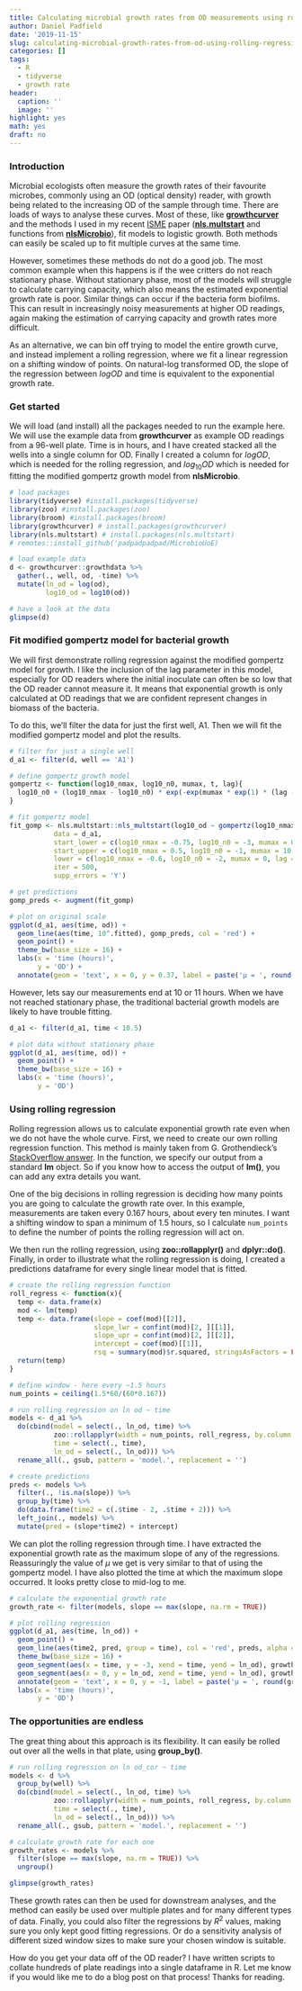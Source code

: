 ```yaml
---
title: Calculating microbial growth rates from OD measurements using rolling regression in the tidyverse
author: Daniel Padfield
date: '2019-11-15'
slug: calculating-microbial-growth-rates-from-od-using-rolling-regression
categories: []
tags:
  - R
  - tidyverse
  - growth rate
header:
  caption: ''
  image: ''
highlight: yes
math: yes
draft: no
---
```


### Introduction

Microbial ecologists often measure the growth rates of their favourite microbes, commonly using an OD (optical density) reader, with growth being related to the increasing OD of the sample through time. There are loads of ways to analyse these curves. Most of these, like [__growthcurver__](https://github.com/sprouffske/growthcurver) and the methods I used in my recent [ISME](https://github.com/padpadpadpad/Padfield_2019_ISME_bact_phage_temperature) paper ([__nls.multstart__](https://github.com/padpadpadpad/nls.multstart) and functions from [__nlsMicrobio__](https://cran.r-project.org/web/packages/nlsMicrobio/nlsMicrobio.pdf)), fit models to logistic growth. Both methods can easily be scaled up to fit multiple curves at the same time.

However, sometimes these methods do not do a good job. The most common example when this happens is if the wee critters do not reach stationary phase. Without stationary phase, most of the models will struggle to calculate carrying capacity, which also means the estimated exponential growth rate is poor. Similar things can occur if the bacteria form biofilms. This can result in increasingly noisy measurements at higher OD readings, again making the estimation of carrying capacity and growth rates more difficult.

As an alternative, we can bin off trying to model the entire growth curve, and instead implement a rolling regression, where we fit a linear regression on a shifting window of points. On natural-log transformed OD, the slope of the regression between $logOD$ and time is equivalent to the exponential growth rate.

### Get started

We will load (and install) all the packages needed to run the example here. We will use the example data from __growthcurver__ as example OD readings from a 96-well plate. Time is in hours, and I have created stacked all the wells into a single column for OD. Finally I created a column for $logOD$, which is needed for the rolling regression, and $log_{10}OD$ which is needed for fitting the modified gompertz growth model from __nlsMicrobio__.

```r
# load packages
library(tidyverse) #install.packages(tidyverse)
library(zoo) #install.packages(zoo)
library(broom) #install.packages(broom)
library(growthcurver) # install.packages(growthcurver)
library(nls.multstart) # install.packages(nls.multstart)
# remotes::install_github('padpadpadpad/MicrobioUoE)

# load example data
d <- growthcurver::growthdata %>%
  gather(., well, od, -time) %>%
  mutate(ln_od = log(od),
         log10_od = log10(od))

# have a look at the data
glimpse(d)
```

### Fit modified gompertz model for bacterial growth

We will first demonstrate rolling regression against the modified gompertz model for growth. I like the inclusion of the lag parameter in this model, especially for OD readers where the initial inoculate can often be so low that the OD reader cannot measure it. It means that exponential growth is only calculated at OD readings that we are confident represent changes in biomass of the bacteria.

To do this, we'll filter the data for just the first well, A1. Then we will fit the modified gompertz model and plot the results.

```r
# filter for just a single well
d_a1 <- filter(d, well == 'A1')

# define gompertz growth model
gompertz <- function(log10_nmax, log10_n0, mumax, t, lag){
  log10_n0 + (log10_nmax - log10_n0) * exp(-exp(mumax * exp(1) * (lag - t)/((log10_nmax - log10_n0) * log(10)) + 1))
}

# fit gompertz model
fit_gomp <- nls.multstart::nls_multstart(log10_od ~ gompertz(log10_nmax, log10_n0, mumax, t = time, lag),
           data = d_a1,
           start_lower = c(log10_nmax = -0.75, log10_n0 = -3, mumax = 0, lag = 0),
           start_upper = c(log10_nmax = 0.5, log10_n0 = -1, mumax = 10, lag = 25),
           lower = c(log10_nmax = -0.6, log10_n0 = -2, mumax = 0, lag = 0),
           iter = 500,
           supp_errors = 'Y')

# get predictions
gomp_preds <- augment(fit_gomp)

# plot on original scale
ggplot(d_a1, aes(time, od)) +
  geom_line(aes(time, 10^.fitted), gomp_preds, col = 'red') +
  geom_point() +
  theme_bw(base_size = 16) +
  labs(x = 'time (hours)',
       y = 'OD') +
  annotate(geom = 'text', x = 0, y = 0.37, label = paste('µ = ', round(coef(fit_gomp)[3], 2), ' hr-1', sep = ''), hjust = 0, size = MicrobioUoE::pts(16))
```

However, lets say our measurements end at 10 or 11 hours. When we have not reached stationary phase, the traditional bacterial growth models are likely to have trouble fitting.

```r
d_a1 <- filter(d_a1, time < 10.5)

# plot data without stationary phase
ggplot(d_a1, aes(time, od)) +
  geom_point() +
  theme_bw(base_size = 16) +
  labs(x = 'time (hours)',
       y = 'OD')
```

### Using rolling regression

Rolling regression allows us to calculate exponential growth rate even when we do not have the whole curve. First, we need to create our own rolling regression function. This method is mainly taken from G. Grothendieck's [StackOverflow answer](https://stackoverflow.com/questions/49762128/rolling-regression-by-group-in-the-tidyverse). In the function, we specify our output from a standard __lm__ object. So if you know how to access the output of __lm()__, you can add any extra details you want.

One of the big decisions in rolling regression is deciding how many points you are going to calculate the growth rate over. In this example, measurements are taken every 0.167 hours, about every ten minutes. I want a shifting window to span a minimum of 1.5 hours, so I calculate `num_points` to define the number of points the rolling regression will act on.

We then run the rolling regression, using __zoo::rollapplyr()__ and __dplyr::do()__. Finally, in order to illustrate what the rolling regression is doing, I created a predictions dataframe for every single linear model that is fitted.

```r
# create the rolling regression function
roll_regress <- function(x){
  temp <- data.frame(x)
  mod <- lm(temp)
  temp <- data.frame(slope = coef(mod)[[2]],
                     slope_lwr = confint(mod)[2, ][[1]],
                     slope_upr = confint(mod)[2, ][[2]],
                     intercept = coef(mod)[[1]],
                     rsq = summary(mod)$r.squared, stringsAsFactors = FALSE)
  return(temp)
}

# define window - here every ~1.5 hours
num_points = ceiling(1.5*60/(60*0.167)) 

# run rolling regression on ln od ~ time
models <- d_a1 %>%
  do(cbind(model = select(., ln_od, time) %>% 
           zoo::rollapplyr(width = num_points, roll_regress, by.column = FALSE, fill = NA, align = 'center'),
           time = select(., time),
           ln_od = select(., ln_od))) %>%
  rename_all(., gsub, pattern = 'model.', replacement = '')

# create predictions
preds <- models %>%
  filter(., !is.na(slope)) %>%
  group_by(time) %>%
  do(data.frame(time2 = c(.$time - 2, .$time + 2))) %>%
  left_join(., models) %>%
  mutate(pred = (slope*time2) + intercept)

```
We can plot the rolling regression through time. I have extracted the exponential growth rate as the maximum slope of any of the regressions. Reassuringly the value of $\mu$ we get is very similar to that of using the gompertz model. I have also plotted the time at which the maximum slope occurred. It looks pretty close to mid-log to me.

```r
# calculate the exponential growth rate
growth_rate <- filter(models, slope == max(slope, na.rm = TRUE))

# plot rolling regression
ggplot(d_a1, aes(time, ln_od)) +
  geom_point() +
  geom_line(aes(time2, pred, group = time), col = 'red', preds, alpha = 0.5) +
  theme_bw(base_size = 16) +
  geom_segment(aes(x = time, y = -3, xend = time, yend = ln_od), growth_rate) +
  geom_segment(aes(x = 0, y = ln_od, xend = time, yend = ln_od), growth_rate) +
  annotate(geom = 'text', x = 0, y = -1, label = paste('µ = ', round(growth_rate$slope, 2), ' hr-1\n95%CI:(',round(growth_rate$slope_lwr, 2), '-', round(growth_rate$slope_upr, 2), ')', sep = ''), hjust = 0, size = MicrobioUoE::pts(16)) +
  labs(x = 'time (hours)',
       y = 'OD')

```

### The opportunities are endless

The great thing about this approach is its flexibility. It can easily be rolled out over all the wells in that plate, using __group_by()__.

```r
# run rolling regression on ln od_cor ~ time
models <- d %>%
  group_by(well) %>%
  do(cbind(model = select(., ln_od, time) %>% 
           zoo::rollapplyr(width = num_points, roll_regress, by.column = FALSE, fill = NA, align = 'center'),
           time = select(., time),
           ln_od = select(., ln_od))) %>%
  rename_all(., gsub, pattern = 'model.', replacement = '')

# calculate growth rate for each one
growth_rates <- models %>%
  filter(slope == max(slope, na.rm = TRUE)) %>%
  ungroup()

glimpse(growth_rates)
```

These growth rates can then be used for downstream analyses, and the method can easily be used over multiple plates and for many different types of data. Finally, you could also filter the regressions by $R^{2}$ values, making sure you only kept good fitting regressions. Or do a sensitivity analysis of different sized window sizes to make sure your chosen window is suitable.

How do you get your data off of the OD reader? I have written scripts to collate hundreds of plate readings into a single dataframe in R. Let me know if you would like me to do a blog post on that process! Thanks for reading.